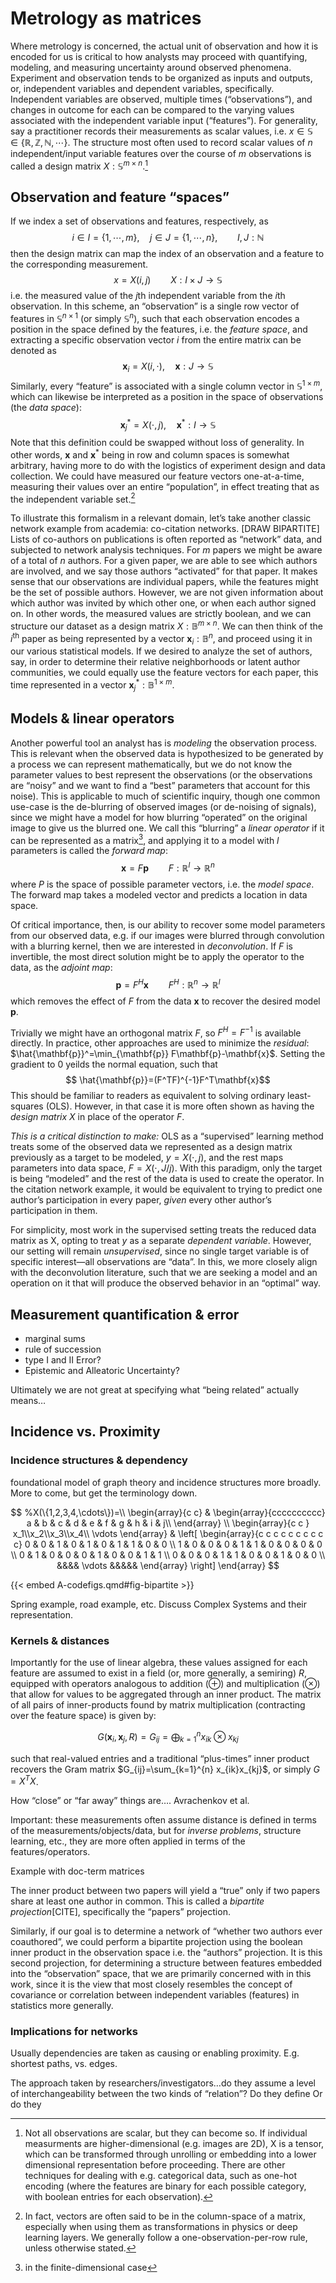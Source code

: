 # Metrology as matrices



Where metrology is concerned, the actual unit of observation and how it is encoded for us is critical to how analysts may proceed with quantifying, modeling, and measuring uncertainty around observed phenomena. 
Experiment and observation tends to be organized as inputs and outputs, or, independent variables and dependent variables, specifically.
Independent variables are observed, multiple times ("observations"), and changes in outcome for each can be compared to the varying values associated with the independent variable input ("features").
For generality, say a practitioner records their measurements as scalar values, i.e. $x\in\mathbb{S}\in\{\mathbb{R,Z,N},\cdots\}$.
The structure most often used to record scalar values of  $n$ independent/input variable features over the course of $m$ observations is called a design matrix $X:\mathbb{S}^{m\times n}$.^[
  Not all observations are scalar, but they can become so.
  If individual measurments are higher-dimensional (e.g. images are 2D), X is a tensor, which can be transformed through unrolling or embedding into a lower dimensional representation before proceeding. 
  There are other techniques for dealing with e.g. categorical data, such as one-hot encoding (where the features are binary for each possible category, with boolean entries for each observation).
]


## Observation and feature "spaces"

If we index a set of observations and features, respectively, as
$$ i\in I=\{1,\cdots,m\}, \quad j\in J=\{1,\cdots,n\},\qquad I,J:\mathbb{N}$$
then the design matrix can map the index of an observation and a feature to the corresponding measurement.
$$x=X(i,j)\qquad X : I\times J \rightarrow \mathbb{S}$$
i.e.  the measured value of the $j$th independent variable from the $i$th observation.
In this scheme, an "observation" is a single row vector of features in $\mathbb{S}^{n\times 1}$ (or simply $\mathbb{S}^{n}$), such that each observation encodes a position in the space defined by the features, i.e. the _feature space_, and extracting a specific observation vector $i$ from the entire matrix can be denoted as
$$\mathbf{x}_i=X(i,\cdot),\quad \mathbf{x}:J\rightarrow\mathbb{S}$$
Similarly, every "feature" is associated with a single column vector in $\mathbb{S}^{1\times m}$, which can likewise be interpreted as a position in the space of observations (the _data space_):
$$\mathbf{x}_j^*=X(\cdot,j),\quad \mathbf{x}^*:I\rightarrow\mathbb{S}$$
Note that this definition could be swapped without loss of generality.
In other words, $\mathbf{x}$ and $\mathbf{x}^*$ being in row and column spaces is somewhat arbitrary, having more to do with the logistics of experiment design and data collection.
We could have measured our feature vectors one-at-a-time, measuring their values over an entire "population", in effect treating that as the independent variable set.^[
  In fact, vectors are often said to be in the column-space of a matrix, especially when using them as transformations in physics or deep learning layers.
  We generally follow a one-observation-per-row rule, unless otherwise stated.
]

To illustrate this formalism in a relevant domain, let's take another classic network example from academia: co-citation networks.
[DRAW BIPARTITE]
Lists of co-authors on publications is often reported as "network" data, and subjected to network analysis techniques.
For $m$ papers we might be aware of a total of $n$ authors. 
For a given paper, we are able to see which authors are involved, and we say those authors "activated" for that paper.
It makes sense that our observations are individual papers, while the features might be the set of possible authors. 
However, we are not given information about which author was invited by which other one, or when each author signed on.
In other words, the measured values are strictly boolean, and we can structure our dataset as a design matrix $X:\mathbb{B}^{m\times n}$.
We can then think of the $i^{\mathrm{th}}$ paper as being represented by a vector $\mathbf{x}_i:\mathbb{B}^n$, and proceed using it in our various statistical models.
If we desired to analyze the set of authors, say, in order to determine their relative neighborhoods or latent author communities, we could equally use the feature vectors for each paper, this time represented in a vector $\mathbf{x}^*_j:\mathbb{B}^{1\times m}$.


## Models & linear operators

Another powerful tool an analyst has is _modeling_ the observation process.
This is relevant when the observed data is hypothesized to be generated by a process we can represent mathematically, but we do not know the parameter values to best represent the observations (or the observations are "noisy" and we want to find a "best" parameters that account for this noise).
This is applicable to much of scientific inquiry, though one common use-case is the de-blurring of observed images (or de-noising of signals), since we might have a model for how blurring "operated" on the original image to give us the blurred one.
We call this "blurring" a _linear operator_ if it can be represented as a matrix^[in the finite-dimensional case], and applying it to a model with $l$ parameters is called the _forward map_:
$$\mathbf{x} = F\mathbf{p}\qquad F:\mathbb{R}^{l}\rightarrow \mathbb{R}^n$$
where $P$ is the space of possible parameter vectors, i.e. the _model space_.
The forward map takes a modeled vector and predicts a location in data space.

Of critical importance, then, is our ability to recover some model parameters from our observed data, e.g. if our images were blurred through convolution with a blurring kernel, then we are interested in _deconvolution_. 
If $F$ is invertible, the most direct solution might be to apply the operator to the data, as the _adjoint map_: 
$$ \mathbf{p} = F^H\mathbf{x}\qquad F^H:\mathbb{R}^{n}\rightarrow \mathbb{R}^l$$
which removes the effect of $F$ from the data $\mathbf{x}$ to recover the desired model $\mathbf{p}$.

Trivially we might have an orthogonal matrix $F$, so $F^H=F^{-1}$ is available directly.
In practice, other approaches are used to minimize the _residual_: $\hat{\mathbf{p}}^=\min_{\mathbf{p}} F\mathbf{p}-\mathbf{x}$.
Setting the gradient to 0  yeilds the normal equation, such that
$$ \hat{\mathbf{p}}=(F^TF)^{-1}F^T\mathbf{x}$$
This should be familiar to readers as equivalent to solving ordinary least-squares (OLS).
However, in that case it is more often shown as having the _design matrix_ $X$ in place of the operator $F$. 

_This is a critical distinction to make:_ OLS as a "supervised" learning method treats some of the observed data we represented as a design matrix previously as a target to be modeled, $y=X(\cdot,j)$, and the rest maps parameters into data space, $F=X(\cdot,J/j)$. 
With this paradigm, only the target is being "modeled" and the rest of the data is used to create the operator.
In the citation network example, it would be equivalent to trying to predict one author's participation in every paper, _given_ every other author's participation in them.

For simplicity, most work in the supervised setting treats the reduced data matrix as X, opting to treat $y$ as a separate _dependent variable_.
However, our setting will remain _unsupervised_, since no single target variable is of specific interest---all observations are "data".
In this, we more closely align with the deconvolution literature, such that we are seeking a model and an operation on it that will produce the observed behavior in an "optimal" way. 




## Measurement quantification & error 

- marginal sums
- rule of succession
- type I and II Error? 
- Epistemic and Alleatoric Uncertainty? 

Ultimately we are not great at specifying what "being related" actually means...

## Incidence vs. Proximity


### Incidence structures & dependency

foundational model of graph theory and incidence structures more broadly.
More to come, but get the terminology down.

::::{#fig-incidence-struct layout="[[1,1]]"}

::: {#fig-biadj-mat}
$$
%X(\{1,2,3,4,\cdots\})=\\
\begin{array}{c c}
& \begin{array}{cccccccccc} a & b & c & d & e & f & g & h & i & j\\ \end{array} \\
\begin{array}{c c } x_1\\x_2\\x_3\\x_4\\ \vdots \end{array} &
\left[
\begin{array}{c c c c c c c c c c}
  0  &  0  &  1  &  0  &  1  &  0  &  1  &  1  &  0  &  0 \\
  1  &  0  &  0  &  0  &  1  &  1  &  0  &  0  &  0  &  0 \\
  0  &  1  &  0  &  0  &  0  &  1  &  0  &  0  &  1  &  1 \\
  0  &  0  &  0  &  1  &  1  &  0  &  0  &  1  &  0  &  0 \\
  &&&& \vdots &&&&&
\end{array}
\right]
\end{array}
$$

:::

{{< embed A-codefigs.qmd#fig-bipartite >}}

::::



Spring example, road example, etc.
Discuss Complex Systems and their representation. 


### Kernels & distances 

Importantly for the use of linear algebra, these values assigned for each feature are assumed to exist in a field (or, more generally, a semiring) $R$, equipped with operators analogous to addition ($\oplus$) and multiplication ($\otimes$) that allow for values to be aggregated through an inner product.
The matrix of all pairs of inner-products found by matrix multiplication (contracting over the feature space) is given by:

$$G(\mathbf{x}_i, \mathbf{x}_j,R) = G_{ij} = \bigoplus_{k=1}^{n} x_{ik} \otimes x_{kj} $$

such that real-valued entries and a traditional "plus-times" inner product recovers the Gram matrix $G_{ij}=\sum_{k=1}^{n} x_{ik}x_{kj}$, or simply $G=X^TX$.  

How "close" or "far away" things are.... Avrachenkov et al. 


Important: these measurements often assume distance is defined in terms of the measurements/objects/data, but for _inverse problems_, structure learning, etc., they are more often applied in terms of the features/operators.

Example with doc-term matrices 


The inner product between two papers will yield a "true" only if two papers share at least one author in common. 
This is called a _bipartite projection_[CITE], specifically the "papers" projection. 

Similarly, if our goal is to determine a network of "whether two authors ever coauthored", we could perform a bipartite projection using the boolean inner product in the observation space i.e. the "authors" projection.
It is this second projection, for determining a structure between features embedded into the  "observation" space, that we are primarily concerned with in this work, since it is the view that most closely resembles the concept of covariance or correlation between independent variables (features) in statistics more generally. 


### Implications for networks
Usually dependencies are taken as causing or enabling proximity.
E.g. shortest paths, vs. edges.


The approach taken by researchers/investigators...do they assume a level of interchangeability between the two kinds of "relation"?
Do they define
Or do they 
